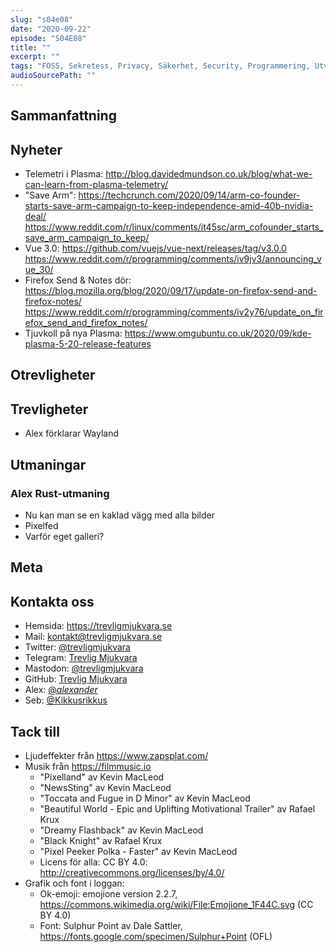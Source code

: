 ```yaml
---
slug: "s04e08"
date: "2020-09-22"
episode: "S04E08"
title: ""
excerpt: "" 
tags: "FOSS, Sekretess, Privacy, Säkerhet, Security, Programmering, Utveckling, RaspberryPi, Mjukvara, PinePhone, Technology, Linux, Open Source, " 
audioSourcePath: ""
---
```

## Sammanfattning

## Nyheter
- Telemetri i Plasma: http://blog.davidedmundson.co.uk/blog/what-we-can-learn-from-plasma-telemetry/
- "Save Arm": https://techcrunch.com/2020/09/14/arm-co-founder-starts-save-arm-campaign-to-keep-independence-amid-40b-nvidia-deal/
https://www.reddit.com/r/linux/comments/it45sc/arm_cofounder_starts_save_arm_campaign_to_keep/
- Vue 3.0: https://github.com/vuejs/vue-next/releases/tag/v3.0.0
https://www.reddit.com/r/programming/comments/iv9jv3/announcing_vue_30/
- Firefox Send & Notes dör: https://blog.mozilla.org/blog/2020/09/17/update-on-firefox-send-and-firefox-notes/
https://www.reddit.com/r/programming/comments/iv2y76/update_on_firefox_send_and_firefox_notes/
- Tjuvkoll på nya Plasma: https://www.omgubuntu.co.uk/2020/09/kde-plasma-5-20-release-features

## Otrevligheter

## Trevligheter
- Alex förklarar Wayland

## Utmaningar
### Alex Rust-utmaning
- Nu kan man se en kaklad vägg med alla bilder
- Pixelfed
- Varför eget galleri? 
## Meta 

## Kontakta oss
- Hemsida: https://trevligmjukvara.se
- Mail: kontakt@trevligmjukvara.se
- Twitter: [@trevligmjukvara](https://twitter.com/trevligmjukvara)
- Telegram: [Trevlig Mjukvara](https://t.me/trevligmjukvara)
- Mastodon: [@trevligmjukvara](https://mastodon.linuxkompis.se/@trevligmjukvara)
- GitHub: [Trevlig Mjukvara](https://github.com/trevligmjukvara)
- Alex: [@_alexander_](https://mastodon.online/@_alexander_)
- Seb: [@Kikkusrikkus](https://twitter.com/Kikkusrikkus)

## Tack till
- Ljudeffekter från https://www.zapsplat.com/
- Musik från https://filmmusic.io
  - "Pixelland" av Kevin MacLeod
  - "NewsSting" av Kevin MacLeod
  - "Toccata and Fugue in D Minor" av Kevin MacLeod
  - "Beautiful World - Epic and Uplifting Motivational Trailer" av Rafael Krux
  - "Dreamy Flashback" av Kevin MacLeod
  - "Black Knight" av Rafael Krux
  - "Pixel Peeker Polka - Faster" av Kevin MacLeod
  - Licens för alla: CC BY 4.0: http://creativecommons.org/licenses/by/4.0/
- Grafik och font i loggan:
  - Ok-emoji: emojione version 2.2.7, https://commons.wikimedia.org/wiki/File:Emojione_1F44C.svg (CC BY 4.0)
  - Font: Sulphur Point av Dale Sattler, https://fonts.google.com/specimen/Sulphur+Point (OFL)
